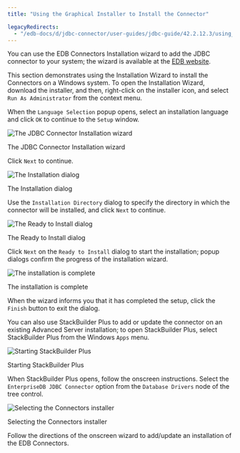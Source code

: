 ```yaml
---
title: "Using the Graphical Installer to Install the Connector"

legacyRedirects:
  - "/edb-docs/d/jdbc-connector/user-guides/jdbc-guide/42.2.12.3/using_the_graphical_installer_to_install_the_connector.html"
---
```


<div id="using_the_graphical_installer_to_install_the_connector" class="registered_link"></div>

You can use the EDB Connectors Installation wizard to add the JDBC connector to your system; the wizard is available at the [EDB website](https://www.enterprisedb.com/software-downloads-postgres/).

This section demonstrates using the Installation Wizard to install the Connectors on a Windows system. To open the Installation Wizard, download the installer, and then, right-click on the installer icon, and select `Run As Administrator` from the context menu.

When the `Language Selection` popup opens, select an installation language and click `OK` to continue to the `Setup` window.

![The JDBC Connector Installation wizard](../images/jdbc_installation_wizard.png)

The JDBC Connector Installation wizard

Click `Next` to continue.

![The Installation dialog](../images/jdbc_installation_dialog.png)

The Installation dialog

Use the `Installation Directory` dialog to specify the directory in which the connector will be installed, and click `Next` to continue.

![The Ready to Install dialog](../images/ready_to_install.png)

The Ready to Install dialog

Click `Next` on the `Ready to Install` dialog to start the installation; popup dialogs confirm the progress of the installation wizard.

![The installation is complete](../images/jdbc_installation_complete.png)

The installation is complete

When the wizard informs you that it has completed the setup, click the `Finish` button to exit the dialog.

You can also use StackBuilder Plus to add or update the connector on an existing Advanced Server installation; to open StackBuilder Plus, select StackBuilder Plus from the Windows `Apps` menu.

![Starting StackBuilder Plus](../images/starting_stackbuilder_plus.png)

Starting StackBuilder Plus

When StackBuilder Plus opens, follow the onscreen instructions. Select the `EnterpriseDB JDBC Connector` option from the `Database Drivers` node of the tree control.

![Selecting the Connectors installer](../images/selecting_the_connectors_installer.png)

Selecting the Connectors installer

Follow the directions of the onscreen wizard to add/update an installation of the EDB Connectors.
